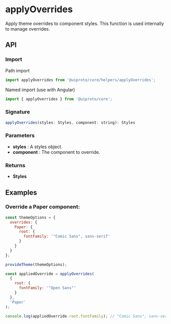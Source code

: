 
<Meta title="Core/Helpers/applyOverrides" />

<h1>applyOverrides</h1>

Apply theme overrides to component styles. This function is used internally to manage overrides.

<h2>API</h2>

<h3>Import</h3>

Path import

```javascript
import applyOverrides from '@uiproto/core/helpers/applyOverrides';
```

Named import (use with Angular)

```javascript
import { applyOverrides } from '@uiproto/core';
```

<h3>Signature</h3>

```javascript
applyOverrides(styles: Styles, component: string): Styles
```

<h3>Parameters</h3>

<ul>
  <li>
    <strong>styles</strong> : A styles object.
  </li>
  <li>
    <strong>component</strong> : The component to override.
  </li>
</ul>

<h3>Returns</h3>

<ul>
  <li>
    <strong>Styles</strong>
  </li>
</ul>

<h2>Examples</h2>

<h3>Override a Paper component:</h3>

```javascript
const themeOptions = {
  overrides: {
    Paper: {
      root: {
        fontFamily: '"Comic Sans", sans-serif'
      }
    }
  }
};

provideTheme(themeOptions);

const appliedOverride = applyOverrides(
  {
    root: {
      fontFamily: '"Open Sans"'
    }
  },
  'Paper'
);

console.log(appliedOverride.root.fontFamily); // "Comic Sans", sans-serif
```
